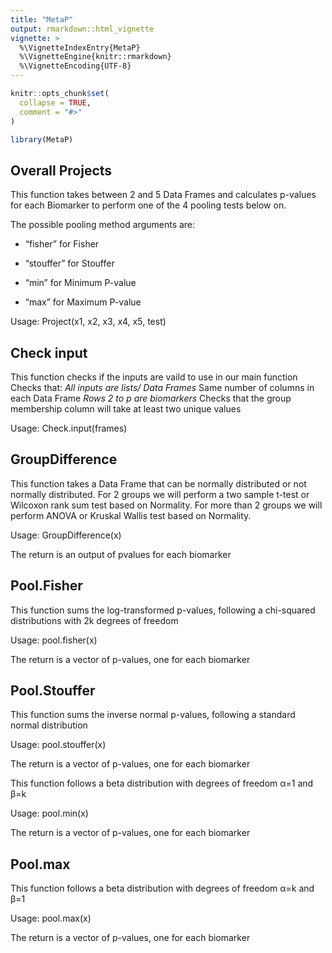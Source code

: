 ```yaml
---
title: "MetaP"
output: rmarkdown::html_vignette
vignette: >
  %\VignetteIndexEntry{MetaP}
  %\VignetteEngine{knitr::rmarkdown}
  %\VignetteEncoding{UTF-8}
---
```


```r
knitr::opts_chunk$set(
  collapse = TRUE,
  comment = "#>"
)
```

```r
library(MetaP)
```


## Overall Projects
This function takes between 2 and 5 Data Frames and calculates p-values for each Biomarker to perform one of the 4 pooling tests below on. 

The possible pooling method arguments are:

* "fisher" for Fisher

* "stouffer" for Stouffer

* "min" for Minimum P-value

* "max" for Maximum P-value

Usage: Project(x1, x2, x3, x4, x5, test)


## Check input
This function checks if the inputs are vaild to use in our main function
Checks that:
*All inputs are lists/ Data Frames
*Same number of columns in each Data Frame
*Rows 2 to p are biomarkers
*Checks that the group membership column will take at least two unique values

Usage: Check.input(frames)


## GroupDifference
This function takes a Data Frame that can be normally distributed or not normally distributed. For 2 groups we will perform a two sample t-test or Wilcoxon rank sum test based on Normality. For more than 2 groups we will perform ANOVA or Kruskal Wallis test based on Normality. 

Usage: GroupDifference(x)

The return is an output of pvalues for each biomarker 


## Pool.Fisher
This function sums the log-transformed p-values, following a chi-squared distributions with 2k degrees of freedom

Usage: pool.fisher(x)

The return is a vector of p-values, one for each biomarker

## Pool.Stouffer
This function sums the inverse normal p-values, following a standard normal distribution

Usage: pool.stouffer(x)

The return is a vector of p-values, one for each biomarker

This function follows a beta distribution with degrees of freedom α=1 and β=k

Usage: pool.min(x)

The return is a vector of p-values, one for each biomarker

## Pool.max
This function follows a beta distribution with degrees of freedom α=k and β=1

Usage: pool.max(x)

The return is a vector of p-values, one for each biomarker